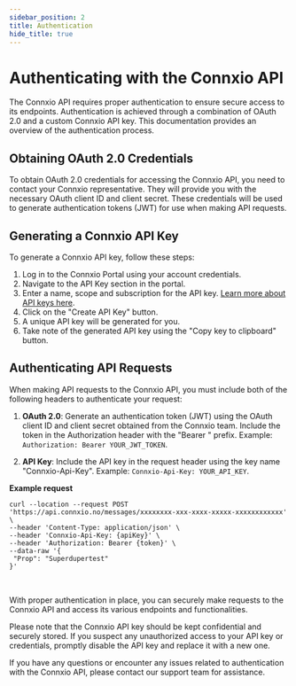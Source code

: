 ```yaml
---
sidebar_position: 2
title: Authentication
hide_title: true
---
```


# Authenticating with the Connxio API

The Connxio API requires proper authentication to ensure secure access to its endpoints. Authentication is achieved through a combination of OAuth 2.0 and a custom Connxio API key. This documentation provides an overview of the authentication process.

## Obtaining OAuth 2.0 Credentials

To obtain OAuth 2.0 credentials for accessing the Connxio API, you need to contact your Connxio representative. They will provide you with the necessary OAuth client ID and client secret. These credentials will be used to generate authentication tokens (JWT) for use when making API requests.

## Generating a Connxio API Key

To generate a Connxio API key, follow these steps:

1. Log in to the Connxio Portal using your account credentials.
2. Navigate to the API Key section in the portal.
3. Enter a name, scope and subscription for the API key. [Learn more about API keys here](/connxio-portal/apikeys).
4. Click on the "Create API Key" button.
5. A unique API key will be generated for you.
6. Take note of the generated API key using the "Copy key to clipboard" button.

## Authenticating API Requests

When making API requests to the Connxio API, you must include both of the following headers to authenticate your request:

1. **OAuth 2.0**: Generate an authentication token (JWT) using the OAuth client ID and client secret obtained from the Connxio team. Include the token in the Authorization header with the "Bearer " prefix.
   Example: `Authorization: Bearer YOUR_JWT_TOKEN`.

2. **API Key**: Include the API key in the request header using the key name "Connxio-Api-Key".
   Example: `Connxio-Api-Key: YOUR_API_KEY`.


**Example request**
```curl
curl --location --request POST 'https://api.connxio.no/messages/xxxxxxxx-xxx-xxxx-xxxxx-xxxxxxxxxxxx' \
--header 'Content-Type: application/json' \
--header 'Connxio-Api-Key: {apiKey}' \
--header 'Authorization: Bearer {token}' \
--data-raw '{
 "Prop": "Superdupertest"
}'
```

<br />

With proper authentication in place, you can securely make requests to the Connxio API and access its various endpoints and functionalities.

Please note that the Connxio API key should be kept confidential and securely stored. If you suspect any unauthorized access to your API key or credentials, promptly disable the API key and replace it with a new one.

If you have any questions or encounter any issues related to authentication with the Connxio API, please contact our support team for assistance.

